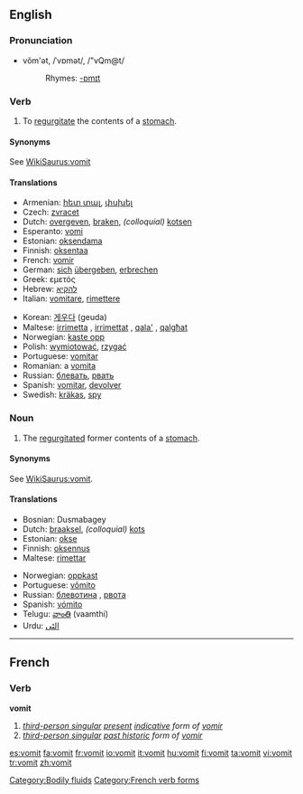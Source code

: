==English==

===Pronunciation===
*vŏm'ət, /ˈvɒmət/, /"vQm@t/
*:Rhymes: [[Rhymes:English:-ɒmɪt|-ɒmɪt]]

{{wikipedia}}
===Verb===
{{en-verb}}

#To [[regurgitate]] the contents of a [[stomach]].

====Synonyms====
See [[WikiSaurus:vomit]]

====Translations====
{{top}}
* Armenian: [[հետ տալ]], [[փսխել]]
*Czech: [[zvracet]]
*Dutch: [[overgeven]], [[braken]], ''(colloquial)'' [[kotsen]]
*Esperanto: [[vomi]]
*Estonian: [[oksendama]]
*Finnish: [[oksentaa]]
*French: [[vomir]]
*German: [[sich]] [[übergeben]], [[erbrechen]]
*Greek: εμετός
*Hebrew: [[להקיא]]
*Italian: [[vomitare]], [[rimettere]]
{{mid}}
*Korean: [[게우다]] (geuda)<!--, [[토하다]] ([[吐]]-, to-hada)-->
*Maltese: [[irrimetta]] {{m}}, [[irrimettat]] {{f}}, [[qala']] {{m}}, [[qalgħat]] {{f}}
*Norwegian: [[kaste opp]]
*Polish: [[wymiotować]], [[rzygać]]
*Portuguese: [[vomitar]]
*Romanian: a [[vomita]]
*Russian: [[блевать]], [[рвать]]
*Spanish: [[vomitar]], [[devolver]]
*Swedish: [[kräkas]], [[spy]]
{{bottom}}

===Noun===
{{en-noun|-}}

#The [[regurgitate]]d former contents of a [[stomach]].

====Synonyms====
See [[WikiSaurus:vomit]].

====Translations====
{{top}}
*Bosnian: Dusmabagey
*Dutch: [[braaksel]], ''(colloquial)'' [[kots]]
*Estonian: [[okse]]
*Finnish: [[oksennus]]
*Maltese: [[rimettar]]
{{mid}}
*Norwegian: [[oppkast]] {{n}}
*Portuguese: [[vômito]] {{m}}
*Russian: [[блевотина]] {{f}}, [[рвота]] {{f}}
*Spanish: [[vómito]] {{m}}
*Telugu: [[వాంతి]] (vaamthi)
*Urdu: [[الٹى]]
{{bottom}}

[[Category:Bodily fluids]]

----

==French==

===Verb===
'''vomit'''

# ''[[third-person singular]] [[present]] [[indicative]] form of [[vomir]]''
# ''[[third-person singular]] [[past historic]] form of [[vomitr#French|vomir]]''

[[Category:French verb forms]]

[[es:vomit]]
[[fa:vomit]]
[[fr:vomit]]
[[io:vomit]]
[[it:vomit]]
[[hu:vomit]]
[[fi:vomit]]
[[ta:vomit]]
[[vi:vomit]]
[[tr:vomit]]
[[zh:vomit]]